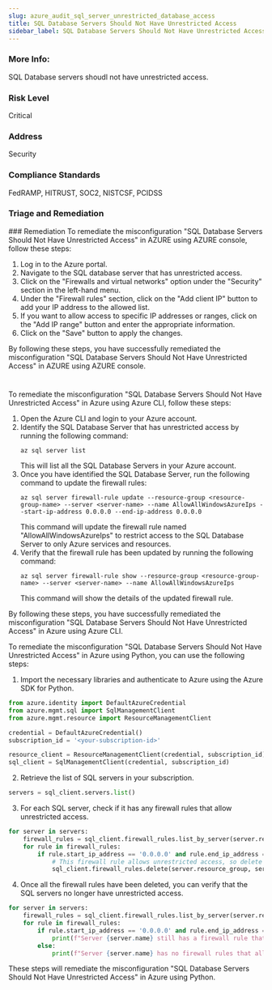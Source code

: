```yaml
---
slug: azure_audit_sql_server_unrestricted_database_access
title: SQL Database Servers Should Not Have Unrestricted Access
sidebar_label: SQL Database Servers Should Not Have Unrestricted Access
---
```


### More Info:

SQL Database servers shoudl not have unrestricted access.

### Risk Level

Critical

### Address

Security

### Compliance Standards

FedRAMP, HITRUST, SOC2, NISTCSF, PCIDSS

### Triage and Remediation
<Tabs>
<Tab title='Remediation'>
### Remediation

<AccordionGroup>
<Accordion title='Using Console' defaultOpen='true'>
To remediate the misconfiguration "SQL Database Servers Should Not Have Unrestricted Access" in AZURE using AZURE console, follow these steps:

1. Log in to the Azure portal.
2. Navigate to the SQL database server that has unrestricted access.
3. Click on the "Firewalls and virtual networks" option under the "Security" section in the left-hand menu.
4. Under the "Firewall rules" section, click on the "Add client IP" button to add your IP address to the allowed list.
5. If you want to allow access to specific IP addresses or ranges, click on the "Add IP range" button and enter the appropriate information.
6. Click on the "Save" button to apply the changes.

By following these steps, you have successfully remediated the misconfiguration "SQL Database Servers Should Not Have Unrestricted Access" in AZURE using AZURE console.

#
</Accordion>

<Accordion title='Using CLI'>
To remediate the misconfiguration "SQL Database Servers Should Not Have Unrestricted Access" in Azure using Azure CLI, follow these steps:

1. Open the Azure CLI and login to your Azure account.
2. Identify the SQL Database Server that has unrestricted access by running the following command:
   ```
   az sql server list
   ```
   This will list all the SQL Database Servers in your Azure account.
3. Once you have identified the SQL Database Server, run the following command to update the firewall rules:
   ```
   az sql server firewall-rule update --resource-group <resource-group-name> --server <server-name> --name AllowAllWindowsAzureIps --start-ip-address 0.0.0.0 --end-ip-address 0.0.0.0
   ```
   This command will update the firewall rule named "AllowAllWindowsAzureIps" to restrict access to the SQL Database Server to only Azure services and resources.
4. Verify that the firewall rule has been updated by running the following command:
   ```
   az sql server firewall-rule show --resource-group <resource-group-name> --server <server-name> --name AllowAllWindowsAzureIps
   ```
   This command will show the details of the updated firewall rule.

By following these steps, you have successfully remediated the misconfiguration "SQL Database Servers Should Not Have Unrestricted Access" in Azure using Azure CLI.
</Accordion>

<Accordion title='Using Python'>
To remediate the misconfiguration "SQL Database Servers Should Not Have Unrestricted Access" in Azure using Python, you can use the following steps:

1. Import the necessary libraries and authenticate to Azure using the Azure SDK for Python.

```python
from azure.identity import DefaultAzureCredential
from azure.mgmt.sql import SqlManagementClient
from azure.mgmt.resource import ResourceManagementClient

credential = DefaultAzureCredential()
subscription_id = '<your-subscription-id>'

resource_client = ResourceManagementClient(credential, subscription_id)
sql_client = SqlManagementClient(credential, subscription_id)
```

2. Retrieve the list of SQL servers in your subscription.

```python
servers = sql_client.servers.list()
```

3. For each SQL server, check if it has any firewall rules that allow unrestricted access.

```python
for server in servers:
    firewall_rules = sql_client.firewall_rules.list_by_server(server.resource_group, server.name)
    for rule in firewall_rules:
        if rule.start_ip_address == '0.0.0.0' and rule.end_ip_address == '255.255.255.255':
            # This firewall rule allows unrestricted access, so delete it
            sql_client.firewall_rules.delete(server.resource_group, server.name, rule.name)
```

4. Once all the firewall rules have been deleted, you can verify that the SQL servers no longer have unrestricted access.

```python
for server in servers:
    firewall_rules = sql_client.firewall_rules.list_by_server(server.resource_group, server.name)
    for rule in firewall_rules:
        if rule.start_ip_address == '0.0.0.0' and rule.end_ip_address == '255.255.255.255':
            print(f"Server {server.name} still has a firewall rule that allows unrestricted access.")
        else:
            print(f"Server {server.name} has no firewall rules that allow unrestricted access.")
```

These steps will remediate the misconfiguration "SQL Database Servers Should Not Have Unrestricted Access" in Azure using Python.
</Accordion>

</AccordionGroup>
</Tab>
</Tabs>

